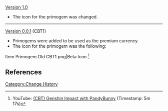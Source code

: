 [[Version 1.0]]
*The icon for the primogem was changed.
----
[[Version 0.0.1]] (CBT1)
*Primogems were added to be used as the premium currency.
*The icon for the primogem was the following:
<gallery hideaddbutton="true" captionalign="center">
Item Primogem Old CBT1.png|Beta Icon <ref name="CBT1 description">YouTube: [https://youtu.be/PpqsTo3Z-4U (CBT) Genshin Impact with PandyBunny] (Timestamp: 5m 17s)</ref>
</gallery>
<noinclude>
==References==
{{Reflist}}
[[Category:Change History]]
</noinclude>